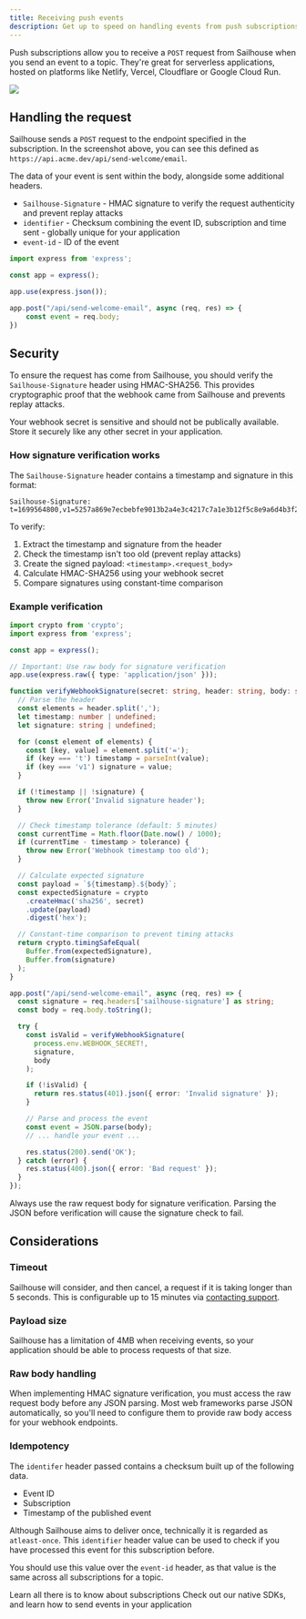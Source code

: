 ```yaml
---
title: Receiving push events
description: Get up to speed on handling events from push subscriptions
---
```


Push subscriptions allow you to receive a `POST` request from Sailhouse when you send an event to a topic. They're great for serverless applications, hosted on platforms like Netlify, Vercel, Cloudflare or Google Cloud Run.

<Frame>
  <img src="/images/welcome-email-sub.png" />
</Frame>

## Handling the request

Sailhouse sends a `POST` request to the endpoint specified in the subscription. In the screenshot above, you can see this defined as `https://api.acme.dev/api/send-welcome/email`.

The data of your event is sent within the body, alongside some additional headers.

- `Sailhouse-Signature` - HMAC signature to verify the request authenticity and prevent replay attacks
- `identifier` - Checksum combining the event ID, subscription and time sent - globally unique for your application
- `event-id` - ID of the event

```ts
import express from 'express';

const app = express();

app.use(express.json());

app.post("/api/send-welcome-email", async (req, res) => {
    const event = req.body;
})
```

## Security

To ensure the request has come from Sailhouse, you should verify the `Sailhouse-Signature` header using HMAC-SHA256. This provides cryptographic proof that the webhook came from Sailhouse and prevents replay attacks.

<Warning>
Your webhook secret is sensitive and should not be publically available. Store it securely like any other secret in your application.
</Warning>

### How signature verification works

The `Sailhouse-Signature` header contains a timestamp and signature in this format:
```
Sailhouse-Signature: t=1699564800,v1=5257a869e7ecbebfe9013b2a4e3c4217c7a1e3b12f5c8e9a6d4b3f2a1e0d9c8b
```

To verify:
1. Extract the timestamp and signature from the header
2. Check the timestamp isn't too old (prevent replay attacks)
3. Create the signed payload: `<timestamp>.<request_body>`
4. Calculate HMAC-SHA256 using your webhook secret
5. Compare signatures using constant-time comparison

### Example verification

```ts
import crypto from 'crypto';
import express from 'express';

const app = express();

// Important: Use raw body for signature verification
app.use(express.raw({ type: 'application/json' }));

function verifyWebhookSignature(secret: string, header: string, body: string, tolerance = 300): boolean {
  // Parse the header
  const elements = header.split(',');
  let timestamp: number | undefined;
  let signature: string | undefined;

  for (const element of elements) {
    const [key, value] = element.split('=');
    if (key === 't') timestamp = parseInt(value);
    if (key === 'v1') signature = value;
  }

  if (!timestamp || !signature) {
    throw new Error('Invalid signature header');
  }

  // Check timestamp tolerance (default: 5 minutes)
  const currentTime = Math.floor(Date.now() / 1000);
  if (currentTime - timestamp > tolerance) {
    throw new Error('Webhook timestamp too old');
  }

  // Calculate expected signature
  const payload = `${timestamp}.${body}`;
  const expectedSignature = crypto
    .createHmac('sha256', secret)
    .update(payload)
    .digest('hex');

  // Constant-time comparison to prevent timing attacks
  return crypto.timingSafeEqual(
    Buffer.from(expectedSignature),
    Buffer.from(signature)
  );
}

app.post("/api/send-welcome-email", async (req, res) => {
  const signature = req.headers['sailhouse-signature'] as string;
  const body = req.body.toString();

  try {
    const isValid = verifyWebhookSignature(
      process.env.WEBHOOK_SECRET!,
      signature,
      body
    );

    if (!isValid) {
      return res.status(401).json({ error: 'Invalid signature' });
    }

    // Parse and process the event
    const event = JSON.parse(body);
    // ... handle your event ...

    res.status(200).send('OK');
  } catch (error) {
    res.status(400).json({ error: 'Bad request' });
  }
});
```

<Note>
Always use the raw request body for signature verification. Parsing the JSON before verification will cause the signature check to fail.
</Note>

## Considerations

### Timeout

Sailhouse will consider, and then cancel, a request if it is taking longer than 5 seconds. This is configurable up to 15 minutes via [contacting support](mailto:support@sailhouse.dev).

### Payload size

Sailhouse has a limitation of 4MB when receiving events, so your application should be able to process requests of that size.

### Raw body handling

When implementing HMAC signature verification, you must access the raw request body before any JSON parsing. Most web frameworks parse JSON automatically, so you'll need to configure them to provide raw body access for your webhook endpoints.

### Idempotency

The `identifer` header passed contains a checksum built up of the following data.

- Event ID
- Subscription
- Timestamp of the published event

Although Sailhouse aims to deliver once, technically it is regarded as `atleast-once`. This `identifier` header value can be used to check if you have processed this event for this subscription before.

You should use this value over the `event-id` header, as that value is the same across all subscriptions for a topic.

<CardGroup cols={2}>
  <Card
    title="Dive into subscriptions"
    icon="layer-group"
    href="/concepts/subscriptions"
  >
    Learn all there is to know about subscriptions
  </Card>
   <Card
    title="View our SDKs"
    icon="code"
    href="/sdks/introduction"
  >
    Check out our native SDKs, and learn how to send events in your application
  </Card>
</CardGroup>
